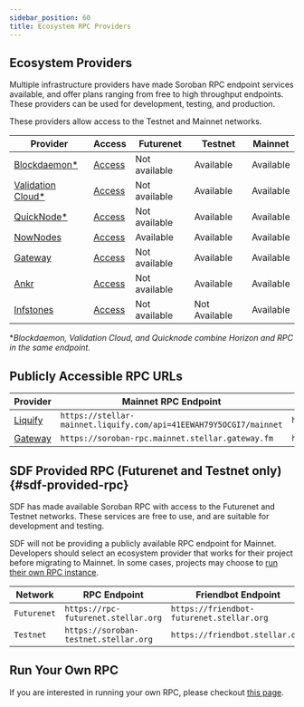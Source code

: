 ```yaml
---
sidebar_position: 60
title: Ecosystem RPC Providers
---
```


## Ecosystem Providers

Multiple infrastructure providers have made Soroban RPC endpoint services available, and offer plans ranging from free to high throughput endpoints. These providers can be used for development, testing, and production.

These providers allow access to the Testnet and Mainnet networks.

| Provider                                                                          | Access                                              | Futurenet     | Testnet       | Mainnet   |
| --------------------------------------------------------------------------------- | --------------------------------------------------- | ------------- | ------------- | --------- |
| [Blockdaemon\*](https://docs.blockdaemon.com/reference/how-to-access-soroban-api) | [Access](https://www.blockdaemon.com/apply/soroban) | Not available | Available     | Available |
| [Validation Cloud\*](https://validationcloud.io/)                                 | [Access](https://app.validationcloud.io/)           | Not available | Available     | Available |
| [QuickNode\*](https://www.quicknode.com/docs/stellar)                             | [Access](https://www.quicknode.com/chains/stellar)  | Not available | Available     | Available |
| [NowNodes](https://nownodes.io/nodes/stellar-xlm)                                 | [Access](https://nownodes.io/nodes/stellar-xlm)     | Available     | Available     | Available |
| [Gateway](https://gateway.fm/)                                                    | [Access](https://gateway.fm/public-rpc/)            | Not available | Available     | Available |
| [Ankr](https://www.ankr.com/rpc/advanced-api/)                                    | [Access](https://www.ankr.com/rpc/advanced-api/)    | Not available | Available     | Available |
| [Infstones](https://infstones.com/)                                               | [Access](https://cloud.infstones.com/login)         | Not available | Not Available | Available |

\*_Blockdaemon, Validation Cloud, and Quicknode combine Horizon and RPC in the same endpoint._

## Publicly Accessible RPC URLs

| Provider                           | Mainnet RPC Endpoint                                               | Testnet RPC Endpoint                                       | Futurenet RPC Endpoint                                       |
| ---------------------------------- | ------------------------------------------------------------------ | ---------------------------------------------------------- | ------------------------------------------------------------ |
| [Liquify](https://www.liquify.io/) | `https://stellar-mainnet.liquify.com/api=41EEWAH79Y5OCGI7/mainnet` | `https://stellar.liquify.com/api=41EEWAH79Y5OCGI7/testnet` | `https://stellar.liquify.com/api=41EEWAH79Y5OCGI7/futurenet` |
| [Gateway](https://gateway.fm/)     | `https://soroban-rpc.mainnet.stellar.gateway.fm`                   | `https://soroban-rpc.testnet.stellar.gateway.fm`           | N/A                                                          |

## SDF Provided RPC (Futurenet and Testnet only) {#sdf-provided-rpc}

SDF has made available Soroban RPC with access to the Futurenet and Testnet networks. These services are free to use, and are suitable for development and testing.

SDF will not be providing a publicly available RPC endpoint for Mainnet. Developers should select an ecosystem provider that works for their project before migrating to Mainnet. In some cases, projects may choose to [run their own RPC instance](./admin-guide.mdx).

| Network     | RPC Endpoint                          | Friendbot Endpoint                        | Provider                      |
| ----------- | ------------------------------------- | ----------------------------------------- | ----------------------------- |
| `Futurenet` | `https://rpc-futurenet.stellar.org`   | `https://friendbot-futurenet.stellar.org` | [SDF](http://www.stellar.org) |
| `Testnet`   | `https://soroban-testnet.stellar.org` | `https://friendbot.stellar.org`           | [SDF](http://www.stellar.org) |

## Run Your Own RPC

If you are interested in running your own RPC, please checkout [this page](./admin-guide.mdx).

